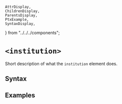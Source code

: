     AttrDisplay,
    ChildrenDisplay,
    ParentsDisplay,
    PtxExample,
    SyntaxDisplay,
} from "../../../components";

# `<institution>`

Short description of what the `institution` element does.

## Syntax

<SyntaxDisplay name="institution" />

## Examples

    